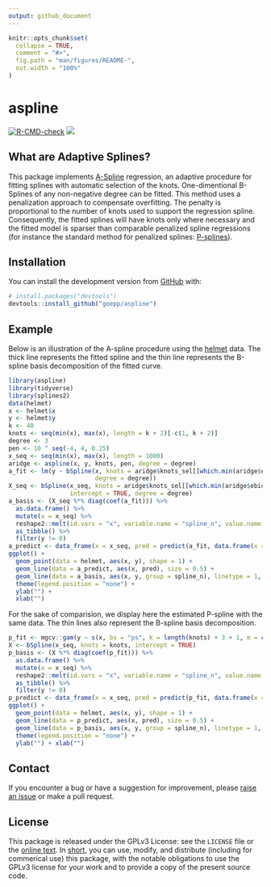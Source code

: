 ```yaml
---
output: github_document
---
```


<!-- README.md is generated from README.Rmd. Please edit that file -->

```r
knitr::opts_chunk$set(
  collapse = TRUE,
  comment = "#>",
  fig.path = "man/figures/README-",
  out.width = "100%"
)
```

# aspline

<!-- badges: start -->
[![R-CMD-check](https://github.com/goepp/aspline/workflows/R-CMD-check/badge.svg)](https://github.com/goepp/aspline/actions)
[![](https://www.r-pkg.org/badges/version/aspline)](https://cran.r-project.org/package=aspline)
<!-- badges: end -->

## What are Adaptive Splines?

This package implements [A-Spline](https://arxiv.org/abs/1808.01770) regression, an adaptive procedure for fitting splines with automatic selection of the knots.
One-dimentional B-Splines of any non-negative degree  can be fitted.
This method uses a penalization approach to compensate overfitting.
The penalty is proportional to the number of knots used to support the regression spline.
Consequently, the fitted splines will have knots only where necessary and the fitted model is sparser than comparable penalized spline regressions (for instance the standard method for penalized splines: [P-splines](https://doi.org/10.1214/ss/1038425655)).


## Installation
You can install the development version from [GitHub](https://github.com/) with:

``` r
# install.packages("devtools")
devtools::install_github("goepp/aspline")
```

## Example

Below is an illustration of the A-spline procedure using the  [helmet](https://github.com/goepp/aspline/blob/master/data/helmet.rda) data.
The thick line represents the fitted spline and the thin line represents the B-spline basis decomposition of the fitted curve.

```r
library(aspline)
library(tidyverse)
library(splines2)
data(helmet)
x <- helmet$x
y <- helmet$y
k <- 40
knots <- seq(min(x), max(x), length = k + 2)[-c(1, k + 2)]
degree <- 3
pen <- 10 ^ seq(-4, 4, 0.25)
x_seq <- seq(min(x), max(x), length = 1000)
aridge <- aspline(x, y, knots, pen, degree = degree)
a_fit <- lm(y ~ bSpline(x, knots = aridge$knots_sel[[which.min(aridge$ebic)]],
                        degree = degree))
X_seq <- bSpline(x_seq, knots = aridge$knots_sel[[which.min(aridge$ebic)]], 
                 intercept = TRUE, degree = degree)
a_basis <- (X_seq %*% diag(coef(a_fit))) %>%
  as.data.frame() %>%
  mutate(x = x_seq) %>%
  reshape2::melt(id.vars = "x", variable.name = "spline_n", value.name = "y") %>%
  as_tibble() %>%
  filter(y != 0)
a_predict <- data_frame(x = x_seq, pred = predict(a_fit, data.frame(x = x_seq)))
ggplot() +
  geom_point(data = helmet, aes(x, y), shape = 1) +
  geom_line(data = a_predict, aes(x, pred), size = 0.5) +
  geom_line(data = a_basis, aes(x, y, group = spline_n), linetype = 1, size = 0.1) +
  theme(legend.position = "none") +
  ylab("") +
  xlab("")
``` 


For the sake of comparision, we display here the estimated P-spline with the same data.
The thin lines also represent the B-spline basis decomposition.

```r
p_fit <- mgcv::gam(y ~ s(x, bs = "ps", k = length(knots) + 3 + 1, m = c(3, 2)))
X <- bSpline(x_seq, knots = knots, intercept = TRUE)
p_basis <- (X %*% diag(coef(p_fit))) %>%
  as.data.frame() %>%
  mutate(x = x_seq) %>%
  reshape2::melt(id.vars = "x", variable.name = "spline_n", value.name = "y") %>%
  as_tibble() %>%
  filter(y != 0)
p_predict <- data_frame(x = x_seq, pred = predict(p_fit, data.frame(x = x_seq)))
ggplot() +
  geom_point(data = helmet, aes(x, y), shape = 1) +
  geom_line(data = p_predict, aes(x, pred), size = 0.5) +
  geom_line(data = p_basis, aes(x, y, group = spline_n), linetype = 1, size = 0.1) +
  theme(legend.position = "none") +
  ylab("") + xlab("")
```

## Contact
If you encounter a bug or have a suggestion for improvement, please [raise an issue](https://github.com/goepp/aspline/issues/new) or make a pull request.

## License
This package is released under the GPLv3 License: see the `LICENSE` file or the [online text](https://www.gnu.org/licenses/gpl-3.0.en.html). In [short](https://tldrlegal.com/license/gnu-general-public-license-v3-(gpl-3)#summary), you can use, modify, and distribute (including for commerical use) this package, with the notable obligations to use the GPLv3 license for your work and to provide a copy of the present source code.
